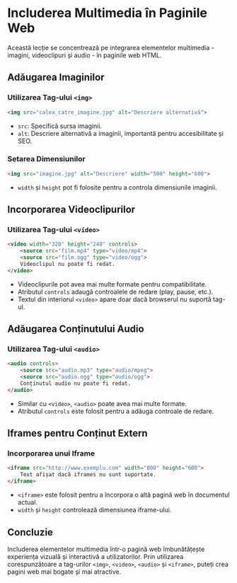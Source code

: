 # Includerea Multimedia în Paginile Web

Această lecție se concentrează pe integrarea elementelor multimedia - imagini, videoclipuri și audio - în paginile web HTML.

## Adăugarea Imaginilor

### Utilizarea Tag-ului `<img>`

```html copy
<img src="calea_catre_imagine.jpg" alt="Descriere alternativă">
```

- `src`: Specifică sursa imaginii.
- `alt`: Descriere alternativă a imaginii, importantă pentru accesibilitate și SEO.

### Setarea Dimensiunilor

```html copy
<img src="imagine.jpg" alt="Descriere" width="500" height="600">
```

- `width` și `height` pot fi folosite pentru a controla dimensiunile imaginii.

## Incorporarea Videoclipurilor

### Utilizarea Tag-ului `<video>`

```html copy
<video width="320" height="240" controls>
    <source src="film.mp4" type="video/mp4">
    <source src="film.ogg" type="video/ogg">
    Videoclipul nu poate fi redat.
</video>
```

- Videoclipurile pot avea mai multe formate pentru compatibilitate.
- Atributul `controls` adaugă controalele de redare (play, pause, etc.).
- Textul din interiorul `<video>` apare doar dacă browserul nu suportă tag-ul.

## Adăugarea Conținutului Audio

### Utilizarea Tag-ului `<audio>`

```html copy
<audio controls>
    <source src="audio.mp3" type="audio/mpeg">
    <source src="audio.ogg" type="audio/ogg">
    Conținutul audio nu poate fi redat.
</audio>
```

- Similar cu `<video>`, `<audio>` poate avea mai multe formate.
- Atributul `controls` este folosit pentru a adăuga controale de redare.

## Iframes pentru Conținut Extern

### Incorporarea unui Iframe

```html copy
<iframe src="http://www.exemplu.com" width="800" height="600">
    Text afișat dacă iframes nu sunt suportate.
</iframe>
```

- `<iframe>` este folosit pentru a încorpora o altă pagină web în documentul actual.
- `width` și `height` controlează dimensiunea iframe-ului.

## Concluzie

Includerea elementelor multimedia într-o pagină web îmbunătățește experiența vizuală și interactivă a utilizatorilor. Prin utilizarea corespunzătoare a tag-urilor `<img>`, `<video>`, `<audio>` și `<iframe>`, puteți crea pagini web mai bogate și mai atractive.